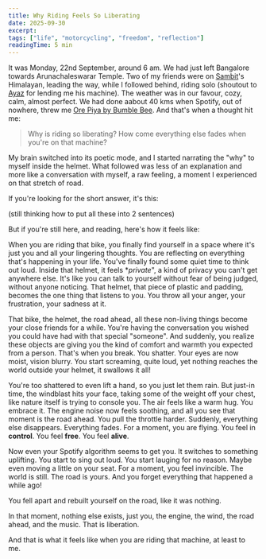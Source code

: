 ```yaml
---
title: Why Riding Feels So Liberating
date: 2025-09-30
excerpt: 
tags: ["life", "motorcycling", "freedom", "reflection"]
readingTime: 5 min
---
```


It was Monday, 22nd September, around 6 am. We had just left Bangalore towards Arunachaleswarar Temple. Two of my friends were on [Sambit](https://x.com/sambit_03)'s Himalayan, leading the way, while I followed behind, riding solo (shoutout to [Ayaz](https://x.com/SkAyaz97) for lending me his machine). The weather was in our favour, cozy, calm, almost perfect. We had done aabout 40 kms when Spotify, out of nowhere, threw me [Ore Piya by Bumble Bee](https://open.spotify.com/track/3LatqsKSuzBMUyPoLif6mW?si=ec7e31499cb2480d). And that's when a thought hit me:

> Why is riding so liberating? How come everything else fades when you're on that machine?

My brain switched into its poetic mode, and I started narrating the "why" to myself inside the helmet. What followed was less of an explanation and more like a conversation with myself, a raw feeling, a moment I experienced on that stretch of road.

If you're looking for the short answer, it's this:

(still thinking how to put all these into 2 sentences)

But if you're still here, and reading, here's how it feels like:

When you are riding that bike, you finally find yourself in a space where it's just you and all your lingering thoughts. You are reflecting on everything that's happening in your life. You've finally found some quiet time to think out loud. Inside that helmet, it feels **private*", a kind of privacy you can't get anywhere else. It's like you can talk to yourself without fear of being judged, without anyone noticing. That helmet, that piece of plastic and padding, becomes the one thing that listens to you. You throw all your anger, your frustration, your sadness at it.

That bike, the helmet, the road ahead, all these non-living things become your close friends for a while. You're having the conversation you wished you could have had with that special "someone". And suddenly, you realize these objects are giving you the kind of comfort and warmth you expected from a person. That's when you break. You shatter. Your eyes are now moist, vision blurry. You start screaming, quite loud, yet nothing reaches the world outside your helmet, it swallows it all!

You're too shattered to even lift a hand, so you just let them rain. But just-in time, the windblast hits your face, taking some of the weight off your chest, like nature itself is trying to console you. The air feels like a warm hug. You embrace it. The engine noise now feels soothing, and all you see that moment is the road ahead. You pull the throttle harder. Suddenly, everything else disappears. Everything fades. For a moment, you are flying. You feel in **control**. You feel **free**. You feel **alive**.

Now even your Spotify algorithm seems to get you. It switches to something uplifting. You start to sing out loud. You start lauging for no reason. Maybe even moving a little on your seat. For a moment, you feel invincible. The world is still. The road is yours. And you forget everything that happened a while ago!

You fell apart and rebuilt yourself on the road, like it was nothing.

In that moment, nothing else exists, just you, the engine, the wind, the road ahead, and the music. That is liberation.

And that is what it feels like when you are riding that machine, at least to me.
